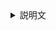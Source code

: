 
<Meta title="図形/球の体積" />
<Slide src={Sphere} layout="fullscreen" />

<details>
<summary>説明文</summary>

球の体積

- 球の体積: `4/3 \pi r^3`
  - 半球の体積: `2/3 \pi r^3`
  - 円錐の体積: `1/3 \pi r^3`
    - 体積 = 底面積 × 高さ ÷ 3
  - 円柱の体積: `\pi r^3`
    - 体積 = 底面積 × 高さ
  - 同じ r の半球と円錐を横に並べて、断面を切ると、2つの円ができる
  - どの場所で切っても、2つの円の面積の合計は、半径 r の円の面積と等しくなる
  - これは円柱の断面と同じ
  - よって、半球の体積は円柱の体積から、円錐の体積を引き算すると求まる
  - 球の体積: `4/3 \pi r^3` (半球 2個分)
- 断面
  - `\pi(r^2-x^2) + \pi x^2 = \pi r^2`
- Tips: 体積比
  - 球 : 円錐 : 円柱 = 2: 1 : 3
  - 2次元の三角形の面積は、四角形の面積を ÷2 する
  - 3次元の錐体の体積は、柱の体積を ÷3 する
  - 3次元の球の体積は、錐体の体積を ×2 する
- Tips: 積分の数式
  - ` \int_{-r}^{r} \pi(r^2-x^2)=2\pi(r * r^2 -r^3/3)=4/3 \pi r^3`

</details>
